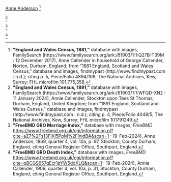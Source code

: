 [[Anderson-83115|Anne Anderson]]
<ref>
'''"England and Wales Census, 1881,"''' database with images, FamilySearch (https://www.familysearch.org/ark:/61903/1:1:Q27B-T39M : 12 December 2017),
Anne Callender in household of George Callender, Norton, Durham, England; from "1881 England, Scotland and Wales Census," database and images, findmypast (http://www.findmypast.com : n.d.);
citing p. 5, Piece/Folio 4894/109, The National Archives, Kew, Surrey; FHL microfilm 101,775,358.
</ref>

<ref>
'''"England and Wales Census, 1891,"''' database with images, FamilySearch (https://www.familysearch.org/ark:/61903/1:1:WFQD-XN2 : 11 January 2024),
Annie Callender, Stockton upon Tees St Thomas, Durham, England, United Kingdom; from "1891 England, Scotland and Wales Census," database and images, findmypast (http://www.findmypast.com : n.d.);
citing p. 4, Piece/Folio 4048/5, The National Archives, Kew, Surrey; FHL microfilm 101791249.
</ref>

<ref>
'''"FreeBMD GRO Marriage Index,"''' database with images, ''FreeBMD'' https://www.freebmd.org.uk/cgi/information.pl?cite=aZ7%2Fs13FlXl5PpM%2FinidBA&scan=1  : 19-Feb-2024),
Anne Anderson, 1869, quarter 4, vol. 10a, p. 97, Stockton, County Durham, England,
citing General Register Office, Southport, England.
</ref>

<ref>
'''"FreeBMD GRO Death Index,"''' database with images, ''FreeBMD'' https://www.freebmd.org.uk/cgi/information.pl?cite=pBCGS657qEcr1pYW5ddKLQ&scan=1  : 19-Feb-2024),
Annie Callender, 1909, quarter 4, vol. 10a, p. 31, Stockton, County Durham, England,
citing General Register Office, Southport, England.
</ref>